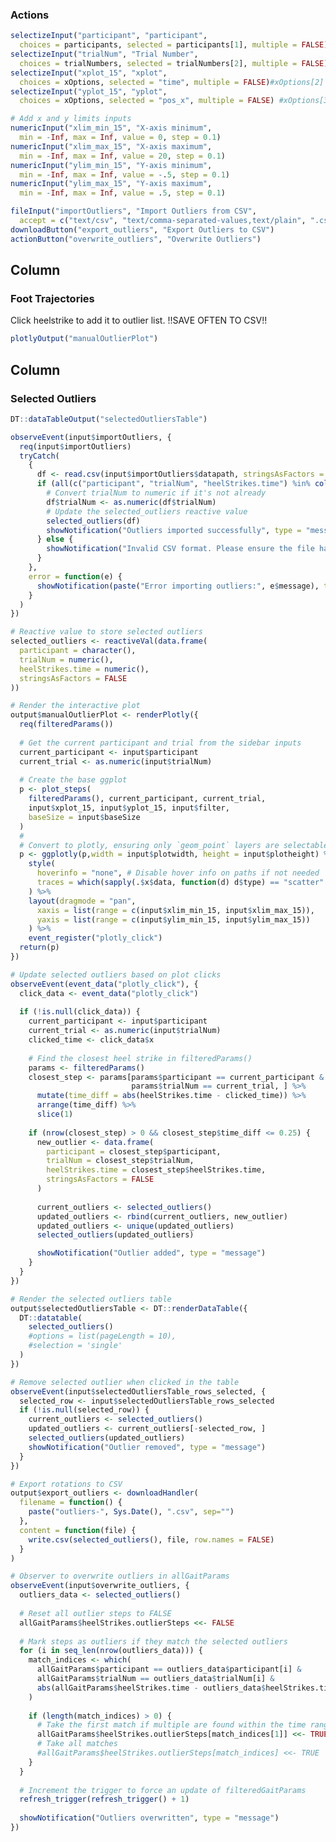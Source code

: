 ### Actions

```r
selectizeInput("participant", "participant",
  choices = participants, selected = participants[1], multiple = FALSE)
selectizeInput("trialNum", "Trial Number",
  choices = trialNumbers, selected = trialNumbers[2], multiple = FALSE) # set to trial 2 so that if practice is filtered out, it still plots
selectizeInput("xplot_15", "xplot",
  choices = xOptions, selected = "time", multiple = FALSE)#xOptions[2]
selectizeInput("yplot_15", "yplot",
  choices = xOptions, selected = "pos_x", multiple = FALSE) #xOptions[3]

# Add x and y limits inputs
numericInput("xlim_min_15", "X-axis minimum",
  min = -Inf, max = Inf, value = 0, step = 0.1)
numericInput("xlim_max_15", "X-axis maximum",
  min = -Inf, max = Inf, value = 20, step = 0.1)
numericInput("ylim_min_15", "Y-axis minimum",
  min = -Inf, max = Inf, value = -.5, step = 0.1)
numericInput("ylim_max_15", "Y-axis maximum",
  min = -Inf, max = Inf, value = .5, step = 0.1)

fileInput("importOutliers", "Import Outliers from CSV",
  accept = c("text/csv", "text/comma-separated-values,text/plain", ".csv"))
downloadButton("export_outliers", "Export Outliers to CSV")
actionButton("overwrite_outliers", "Overwrite Outliers")
```

Column
--------------------------------------------
### Foot Trajectories {data-width=650 data-height=1500}
Click heelstrike to add it to outlier list.   !!SAVE OFTEN TO CSV!!
```r
plotlyOutput("manualOutlierPlot")
```

Column
--------------------------------------------
### Selected Outliers  {data-width=350 data-height=1500}

```r
DT::dataTableOutput("selectedOutliersTable")
```

```r
observeEvent(input$importOutliers, {
  req(input$importOutliers)
  tryCatch(
    {
      df <- read.csv(input$importOutliers$datapath, stringsAsFactors = FALSE)
      if (all(c("participant", "trialNum", "heelStrikes.time") %in% colnames(df))) {
        # Convert trialNum to numeric if it's not already
        df$trialNum <- as.numeric(df$trialNum)
        # Update the selected_outliers reactive value
        selected_outliers(df)
        showNotification("Outliers imported successfully", type = "message")
      } else {
        showNotification("Invalid CSV format. Please ensure the file has 'participant', 'trialNum', and 'heelStrikes.time' columns.", type = "error")
      }
    },
    error = function(e) {
      showNotification(paste("Error importing outliers:", e$message), type = "error")
    }
  )
})

# Reactive value to store selected outliers
selected_outliers <- reactiveVal(data.frame(
  participant = character(),
  trialNum = numeric(),
  heelStrikes.time = numeric(),
  stringsAsFactors = FALSE
))

# Render the interactive plot
output$manualOutlierPlot <- renderPlotly({
  req(filteredParams())
  
  # Get the current participant and trial from the sidebar inputs
  current_participant <- input$participant
  current_trial <- as.numeric(input$trialNum)
  
  # Create the base ggplot
  p <- plot_steps(
    filteredParams(), current_participant, current_trial,
    input$xplot_15, input$yplot_15, input$filter, 
    baseSize = input$baseSize
  )
  # 
  # Convert to plotly, ensuring only `geom_point` layers are selectable
  p <- ggplotly(p,width = input$plotwidth, height = input$plotheight) %>%
    style(
      hoverinfo = "none", # Disable hover info on paths if not needed
      traces = which(sapply(.$x$data, function(d) d$type) == "scatter" & sapply(.$x$data, function(d) d$mode) == "lines")
    ) %>%
    layout(dragmode = "pan",
      xaxis = list(range = c(input$xlim_min_15, input$xlim_max_15)),
      yaxis = list(range = c(input$ylim_min_15, input$ylim_max_15))
    ) %>%
    event_register("plotly_click")
  return(p)
})

# Update selected outliers based on plot clicks
observeEvent(event_data("plotly_click"), {
  click_data <- event_data("plotly_click")
  
  if (!is.null(click_data)) {
    current_participant <- input$participant
    current_trial <- as.numeric(input$trialNum)
    clicked_time <- click_data$x
    
    # Find the closest heel strike in filteredParams()
    params <- filteredParams()
    closest_step <- params[params$participant == current_participant &
                           params$trialNum == current_trial, ] %>%
      mutate(time_diff = abs(heelStrikes.time - clicked_time)) %>%
      arrange(time_diff) %>%
      slice(1)
    
    if (nrow(closest_step) > 0 && closest_step$time_diff <= 0.25) {
      new_outlier <- data.frame(
        participant = closest_step$participant,
        trialNum = closest_step$trialNum,
        heelStrikes.time = closest_step$heelStrikes.time,
        stringsAsFactors = FALSE
      )
      
      current_outliers <- selected_outliers()
      updated_outliers <- rbind(current_outliers, new_outlier)
      updated_outliers <- unique(updated_outliers)
      selected_outliers(updated_outliers)

      showNotification("Outlier added", type = "message")
    }
  }
})

# Render the selected outliers table
output$selectedOutliersTable <- DT::renderDataTable({
  DT::datatable(
    selected_outliers()
    #options = list(pageLength = 10),
    #selection = 'single'
  )
})

# Remove selected outlier when clicked in the table
observeEvent(input$selectedOutliersTable_rows_selected, {
  selected_row <- input$selectedOutliersTable_rows_selected
  if (!is.null(selected_row)) {
    current_outliers <- selected_outliers()
    updated_outliers <- current_outliers[-selected_row, ]
    selected_outliers(updated_outliers)
    showNotification("Outlier removed", type = "message")
  }
})

# Export rotations to CSV
output$export_outliers <- downloadHandler(
  filename = function() {
    paste("outliers-", Sys.Date(), ".csv", sep="")
  },
  content = function(file) {
    write.csv(selected_outliers(), file, row.names = FALSE)
  }
)

# Observer to overwrite outliers in allGaitParams
observeEvent(input$overwrite_outliers, {
  outliers_data <- selected_outliers()
  
  # Reset all outlier steps to FALSE
  allGaitParams$heelStrikes.outlierSteps <<- FALSE
  
  # Mark steps as outliers if they match the selected outliers
  for (i in seq_len(nrow(outliers_data))) {
    match_indices <- which(
      allGaitParams$participant == outliers_data$participant[i] &
      allGaitParams$trialNum == outliers_data$trialNum[i] &
      abs(allGaitParams$heelStrikes.time - outliers_data$heelStrikes.time[i]) <= 0.01
    )
    
    if (length(match_indices) > 0) {
      # Take the first match if multiple are found within the time range
      allGaitParams$heelStrikes.outlierSteps[match_indices[1]] <<- TRUE
      # Take all matches
      #allGaitParams$heelStrikes.outlierSteps[match_indices] <<- TRUE
    }
  }
  
  # Increment the trigger to force an update of filteredGaitParams
  refresh_trigger(refresh_trigger() + 1)
  
  showNotification("Outliers overwritten", type = "message")
})
```